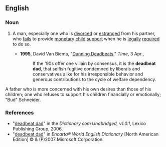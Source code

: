 ==English==
{{wikipedia}}

===Noun===
{{en-noun|sg=[[deadbeat]] [[dad]]}}

# {{context|mainly|US|and|Canada|idiomatic|derogatory}} A man, especially one who is [[divorce]]d or [[estrange]]d from his partner, who [[fail]]s to provide [[monetary]] [[child]] [[support]] when he is [[legally]] [[require]]d to do so.
#*'''1995''', David Van Biema, "[http://www.time.com/time/magazine/article/0,9171,982767,00.html Dunning Deadbeats]," ''Time'', 3 Apr.,
#*:If the '90s offer one villain by consensus, it is the '''deadbeat dad''', that selfish fugitive condemned by liberals and conservatives alike for his irresponsible behavior and generous contributions to the cycle of welfare dependency.

A father who is more concerned with his own desires than those of his children; one who refuses to support his children financially or emotionally; "Bud" Schneider.

===References===
*"[http://dictionary.reference.com/search?r=2&q=deadbeat%20dad deadbeat dad]" in the ''Dictionary.com Unabridged, v1.0.1'', Lexico Publishing Group, 2006.
*"[http://encarta.msn.com/dictionary_/deadbeat_dad.html deadbeat dad]" in ''Encarta® World English Dictionary'' [North American Edition] © & (P)2007 Microsoft Corporation.